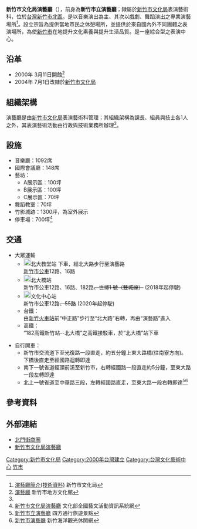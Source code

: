 {{Infobox Museum
 |名称    = 新竹市文化局演藝廳
 |其他名称= Hsinchu Performing Arts Center
 |logo = 
 |logosize = 
 |logo_caption = 
 |图像    = 新竹市文化局演藝廳.jpg
 |图像大小= 280px
 |图像说明= 新竹市文化局演藝廳
 |map_type= 
 |latitude=
 |longitude=
 |map_size= 
 |map_caption=
 |map_type_zh= 
 |坐标    = 
 |前身
 |成立时间= 2000年
 |关闭时间= 
 |地址    = {{TWN}}[[新竹市|新竹市]]北區東大路二段17號
 |类型    = 公立，演藝廳
 |馆藏规模= 
 |占地面积= 
 |年参观人数= 
 |现任主管= 
 |现任馆长= 
 |公共交通= 
 |开放时间= 週二至週日<br/>09:00-12:00，13:00-17:00<br/>'''晚上視當天表演節目時間開放'''
 |电话=  886-3-542-0121 
 |传真=  
 |电邮地址= 
 |官方网站= [http://www.hcccb.gov.tw/chinese/16museum/mus_b01_calendar.asp?station=106 官方網址]
}}
'''新竹市文化局演藝廳'''（{{lang-en|Hsinchu Performing Arts Center}}），前身為'''新竹市立演藝廳'''；隸屬於[[新竹市文化局|新竹市文化局]]表演藝術科，位於[[台灣|台灣]][[新竹市|新竹市]][[北區_(新竹市)|北區]]。是以音樂演出為主、其次以戲劇、舞蹈演出之專業演藝場所<ref name="新竹市文化局">[http://www.hcccb.gov.tw/chinese/16museum/mus_b02.asp?station=106&museum_id=45 演藝廳簡介(技術資料)] {{Wayback|url=http://www.hcccb.gov.tw/chinese/16museum/mus_b02.asp?station=106&museum_id=45 |date=20161105125753 }} 新竹市文化局</ref>。設立宗旨為提供當地市民之休憩場所，並提供於來自國內外不同團體之表演場所，為使[[新竹市|新竹市]]在地提升文化素養與提升生活品質。是一座綜合型之表演中心。

==沿革==
*2000年 3月11日開館<ref name="新竹市地方文化館">[http://www.studioss.com/cultural/cultural-04.htm 演藝廳] {{Wayback|url=http://www.studioss.com/cultural/cultural-04.htm |date=20140714223023 }} 新竹市地方文化館</ref>
*2004年 7月1日改隸於[[新竹市文化局|新竹市文化局]]

==組織架構==
演藝廳是由[[新竹市文化局|新竹市文化局]]表演藝術科管理；其組織架構為課長、組員與技士各1人之外，其表演藝術活動由行政與技術業務所辦理<ref name="新竹市文化局"/>。

==設施==
*音樂廳：1092席
*國際會議廳：148席
*藝坊：
**A展示區：100坪
**B展示區：100坪
**C展示區：70坪
*舞蹈教室：70坪
*竹影城跡：1300坪，為室外展示
*停車場：700坪<ref>[http://event.moc.gov.tw/ct.asp?xItem=1555849&ctNode=677&mp=1 新竹市文化局演藝廳] {{Wayback|url=http://event.moc.gov.tw/ct.asp?xItem=1555849&ctNode=677&mp=1 |date=20190521053954 }} 文化部全國藝文活動資訊系統網</ref>

==交通==
*大眾運輸
**[[File:Aiga_bus_trans.svg|20px]]北大教堂站 下車，經北大路步行至演藝路<br/>[[新竹市公車|新竹市公車]]12路、16路
**[[File:Aiga_bus_trans.svg|20px]]北大橋站<br>新竹市公車12路、16路、182路<s>、世博1 號（雙城線）</s> (2018年起停駛)
**[[File:Aiga_bus_trans.svg|20px]]文化中心站<br/>新竹市公車12路<s>、55路</s> (2020年起停駛)
**台鐵：<br/>由[[新竹火車站|新竹火車站]]前“中正路”步行至“北大路”右轉，再由“演藝路”進入
**高鐵：<br/>“182高鐵新竹站--北大橋”之高鐵接駁車，於“北大橋”站下車

*自行開車：
**新竹市交流道下至光復路一段直走，約五分鐘上東大路橋(往南寮方向)。下橋後直走至經國路迴轉即達
**南下一號省道經頭前溪至新竹市，右轉經國路一段直走約5分鐘，至東大路一段左轉即達
**北上一號省道至中華路三段，左轉經國路直走，至東大路一段右轉即達<ref>[http://guide.easytravel.com.tw/scenic.aspx?CityID=5&AreaID=0&PlaceID=3257 新竹市立演藝廳 ] {{Wayback|url=http://guide.easytravel.com.tw/scenic.aspx?CityID=5&AreaID=0&PlaceID=3257 |date=20140715004317 }} 四方通行旅遊景點</ref><ref>[http://www.webdo.cc/SJ/portal_c2_cnt_page.php?owner_num=c2_174440&button_num=c2&folder_id=2355&cnt_id=6880&order_field=rank&order_type=desc&search_field=&search_word=&search_field2=&search_word2=&search_field3=&search_word3=&bool1=&bool2=&search_type=1&up_page=1 新竹市演藝廳] {{Wayback|url=http://www.webdo.cc/SJ/portal_c2_cnt_page.php?owner_num=c2_174440&button_num=c2&folder_id=2355&cnt_id=6880&order_field=rank&order_type=desc&search_field=&search_word=&search_field2=&search_word2=&search_field3=&search_word3=&bool1=&bool2=&search_type=1&up_page=1 |date=20190521015334 }} 新竹海洋觀光休閒網</ref>

==參考資料==
{{Reflist}}

==外部連結==
*[[北門街商圈|北門街商圈]]
*[http://www.hcccb.gov.tw/chinese/16museum/mus_b01_calendar.asp?station=106 新竹市文化局演藝廳] {{Wayback|url=http://www.hcccb.gov.tw/chinese/16museum/mus_b01_calendar.asp?station=106 |date=20180228110517 }}

[[Category:新竹市文化局|Category:新竹市文化局]]
[[Category:2000年台灣建立|Category:2000年台灣建立]]
[[Category:台灣文化藝術中心|Category:台灣文化藝術中心]]
[[Category:台灣音樂廳|竹市]]